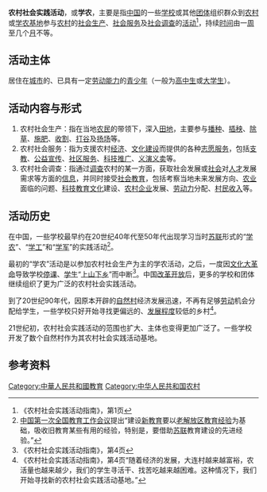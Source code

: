 '''农村社会实践活动'''，或'''学农'''，主要是指[[中国|中国]]的一些[[学校|学校]]或其他[[团体|团体]]组织群众到[[农村|农村]]或[[学农基地|学农基地]]参与[[农村|农村]]的[[社会生产|社会生产]]、[[社会服务|社会服务]]及[[社会调查|社会调查]]的[[活动|活动]]<ref>《农村社会实践活动指南》，第1页</ref>，持续[[时间|时间]]由一[[周|周]]至几个[[月|月]]不等。

==活动主体==
居住在[[城市|城市]]的、已具有一定[[劳动能力|劳动能力]]的[[青少年|青少年]]（一般为[[高中生|高中生]]或[[大学生|大学生]]）。

== 活动内容与形式 ==
#农村社会生产：指在当地[[农民|农民]]的带领下，深入[[田地|田地]]，主要参与[[播种|播种]]、[[插秧|插秧]]、[[除草|除草]]、[[施肥|施肥]]、[[收割|收割]]、[[打谷|打谷]]及[[扬场|扬场]]等。
#农村社会服务：指为支援农村[[经济建设|经济]]、[[文化建设|文化建设]]而提供的各种[[志愿服务|志愿服务]]，包括[[支援乡村教育|支教]]、[[公益宣传|公益宣传]]、[[社区服务|社区服务]]、[[科技推广|科技推广]]、[[义演义卖|义演义卖]]等。
#农村社会调查：指通过[[调查|调查]]农村的某一方面，获取社会发展或[[社会|社会]]对[[人才|人才]]发展需求等方面的[[信息|信息]]，并同时接受[[社会教育|社会教育]]，包括考察当地未来发展方向、[[农业|农业]]面临的问题、[[科技|科技]][[教育|教育]][[文化|文化]]建设、[[农村企业|农村企业]]发展、[[劳动力|劳动力]]分配、[[村民|村民]][[收入|收入]]等。

== 活动历史 ==
在中国，一些学校最早约在20世纪40年代至50年代出现学习当时[[苏联|苏联]]形式的“[[学农|学农]]”、“[[学工|学工]]”和“[[学军|学军]]”的实践活动<ref>[[中国第一次全国教育工作会议|中国第一次全国教育工作会议]]提出“建设[[新教育|新教育]]要以[[老解放区|老解放区]][[教育|教育]][[经验|经验]]为基础，吸收旧教育某些有用的经验，特别是，要借助[[苏联|苏联]]教育建设的先进经验。”</ref>。

最初的“学农”活动是以参加农村社会生产为主的学农活动，之后，一度因[[文化大革命|文化大革命]]导致学校[[停课|停课]]、[[学生|学生]]“[[上山下乡|上山下乡]]”而中断<ref>《农村社会实践活动指南》，第4页</ref>。中国[[改革开放|改革开放]]后，更多的学校和团体继续组织了更为广泛的农村社会实践活动。

到了20世纪90年代，因原本开辟的[[自然村|自然村]]经济发展迅速，不再有足够[[劳动|劳动]]机会分配给学生，一些学校只好开始寻找更偏远的、[[发展程度|发展程度]]较低的乡村<ref>《农村社会实践活动指南》，第4页“随着经济的发展，大连村越来越富裕，农活量也越来越少，我们的学生寻活干、找苦吃越来越困难。这种情况下，我们开始寻找新的农村社会实践活动基地。”</ref>。

21世纪初，农村社会实践活动的范围也扩大、主体也变得更加广泛了。一些学校开发了数个自然村作为其农村社会实践活动基地。

==参考资料==
<div class="references-small">
<references />
</div>

[[Category:中華人民共和國教育|Category:中華人民共和國教育]]
[[Category:中华人民共和国农村|Category:中华人民共和国农村]]